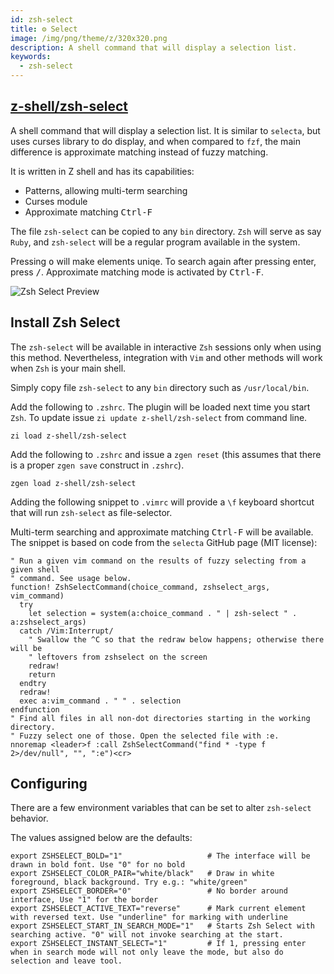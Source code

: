 ```yaml
---
id: zsh-select
title: ⚙️ Select
image: /img/png/theme/z/320x320.png
description: A shell command that will display a selection list.
keywords:
  - zsh-select
---
```


<!-- @format -->


## <i class="fa-brands fa-github"></i> [z-shell/zsh-select][]

A shell command that will display a selection list. It is similar to `selecta`, but uses curses library to do display, and when compared to `fzf`, the main difference is approximate matching instead of fuzzy matching.

It is written in Z shell and has its capabilities:

- Patterns, allowing multi-term searching
- Curses module
- Approximate matching <kbd>Ctrl-F</kbd>

The file `zsh-select` can be copied to any `bin` directory. `Zsh` will serve as say `Ruby`, and `zsh-select` will be a regular program available in the system.

Pressing <kbd>o</kbd> will make elements uniqe. To search again after pressing enter, press <kbd>/</kbd>. Approximate matching mode is activated by <kbd>Ctrl-F</kbd>.

<div className='ScreenView'>
  <Image img='/img/cast/gif/zsh/zsh-select.gif' className='ImageView' alt='Zsh Select Preview' />
</div>

## Install Zsh Select

The `zsh-select` will be available in interactive `Zsh` sessions only when using this method. Nevertheless, integration with `Vim` and other methods will work when `Zsh` is your main shell.

<Tabs>
  <TabItem value="standalone" label="Standalone" default>

Simply copy file `zsh-select` to any `bin` directory such as `/usr/local/bin`.

  </TabItem>
  <TabItem value="zi" label="Zi">

Add the following to `.zshrc`. The plugin will be loaded next time you start `Zsh`. To update issue `zi update z-shell/zsh-select` from command line.

```shell title="~/.zshrc"
zi load z-shell/zsh-select
```

  </TabItem>
  <TabItem value="zgen" label="Zgen">

Add the following to `.zshrc` and issue a `zgen reset` (this assumes that there is a proper `zgen save` construct in `.zshrc`).

```shell title="~/.zshrc"
zgen load z-shell/zsh-select
```

  </TabItem>
  <TabItem value="vim" label="Vim">

Adding the following snippet to `.vimrc` will provide a `\f` keyboard shortcut that will run `zsh-select` as file-selector.

Multi-term searching and approximate matching <kbd>Ctrl-F</kbd> will be available. The snippet is based on code from the `selecta` GitHub page (MIT license):

```vim showLineNumbers
" Run a given vim command on the results of fuzzy selecting from a given shell
" command. See usage below.
function! ZshSelectCommand(choice_command, zshselect_args, vim_command)
  try
    let selection = system(a:choice_command . " | zsh-select " . a:zshselect_args)
  catch /Vim:Interrupt/
    " Swallow the ^C so that the redraw below happens; otherwise there will be
    " leftovers from zshselect on the screen
    redraw!
    return
  endtry
  redraw!
  exec a:vim_command . " " . selection
endfunction
" Find all files in all non-dot directories starting in the working directory.
" Fuzzy select one of those. Open the selected file with :e.
nnoremap <leader>f :call ZshSelectCommand("find * -type f 2>/dev/null", "", ":e")<cr>
```

  </TabItem>
</Tabs>

## Configuring

There are a few environment variables that can be set to alter `zsh-select` behavior.

The values assigned below are the defaults:

```shell showLineNumbers
export ZSHSELECT_BOLD="1"                   # The interface will be drawn in bold font. Use "0" for no bold
export ZSHSELECT_COLOR_PAIR="white/black"   # Draw in white foreground, black background. Try e.g.: "white/green"
export ZSHSELECT_BORDER="0"                 # No border around interface, Use "1" for the border
export ZSHSELECT_ACTIVE_TEXT="reverse"      # Mark current element with reversed text. Use "underline" for marking with underline
export ZSHSELECT_START_IN_SEARCH_MODE="1"   # Starts Zsh Select with searching active. "0" will not invoke searching at the start.
export ZSHSELECT_INSTANT_SELECT="1"         # If 1, pressing enter when in search mode will not only leave the mode, but also do selection and leave tool.
```

<!-- end-of-file -->
<!-- links -->

[z-shell/zsh-select]: https://github.com/z-shell/zsh-select
